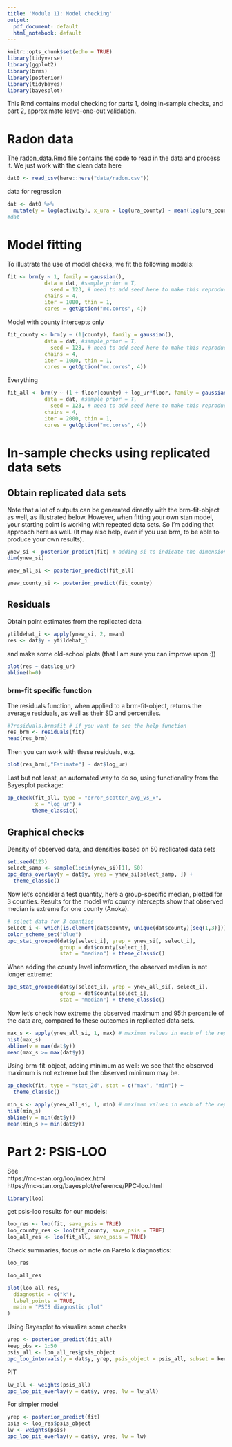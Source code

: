 ```yaml
---
title: 'Module 11: Model checking'
output:
  pdf_document: default
  html_notebook: default
---
```


```r
knitr::opts_chunk$set(echo = TRUE)
library(tidyverse)
library(ggplot2)
library(brms)
library(posterior)
library(tidybayes)
library(bayesplot) 
```

This Rmd contains model checking for parts 1, doing in-sample checks, and part 2, approximate leave-one-out validation.  

# Radon data 

The radon_data.Rmd file contains the code to read in the data and process it. We just work with the clean data here 

```r
dat0 <- read_csv(here::here("data/radon.csv"))
```

data for regression
```r
dat <- dat0 %>%
  mutate(y = log(activity), x_ura = log(ura_county) - mean(log(ura_county)), log_ur = log(ura_county))
#dat
```




# Model fitting

To illustrate the use of model checks, we fit the following models:

```r
fit <- brm(y ~ 1, family = gaussian(), 
            data = dat, #sample_prior = T, 
              seed = 123, # need to add seed here to make this reproducible 
            chains = 4,
            iter = 1000, thin = 1,
            cores = getOption("mc.cores", 4))
```

Model with county intercepts only
```r
fit_county <- brm(y ~ (1|county), family = gaussian(), 
            data = dat, #sample_prior = T, 
              seed = 123, # need to add seed here to make this reproducible 
            chains = 4,
            iter = 1000, thin = 1,
            cores = getOption("mc.cores", 4))

```

Everything 
```r
fit_all <- brm(y ~ (1 + floor|county) + log_ur*floor, family = gaussian(), 
            data = dat, #sample_prior = T, 
              seed = 123, # need to add seed here to make this reproducible 
            chains = 4,
            iter = 2000, thin = 1,
            cores = getOption("mc.cores", 4))
```


# In-sample checks using replicated data sets

## Obtain replicated data sets

Note that a lot of outputs can be generated directly with the brm-fit-object as well, as illustrated below. However, when fitting your own stan model, your starting point is working with repeated data sets. So I'm adding that approach here as well. (It may also help, even if you use brm, to be able to produce your own results). 

```r
ynew_si <- posterior_predict(fit) # adding si to indicate the dimension used
dim(ynew_si)
```

```r
ynew_all_si <- posterior_predict(fit_all) 

```

```r
ynew_county_si <- posterior_predict(fit_county) 

```


## Residuals 

Obtain point  estimates from the replicated data
```r
ytildehat_i <- apply(ynew_si, 2, mean)
res <- dat$y - ytildehat_i
```

and make some old-school plots (that I am sure you can improve upon :))
```r
plot(res ~ dat$log_ur)
abline(h=0)
```

### brm-fit specific function 

The residuals function, when applied to a brm-fit-object, returns the average residuals, as well as their SD and percentiles.  

```r
#?residuals.brmsfit # if you want to see the help function
res_brm <- residuals(fit)
head(res_brm)
```

Then you can work with these residuals, e.g.
```r
plot(res_brm[,"Estimate"] ~ dat$log_ur)
```

Last but not least, an automated way to do so, using functionality from the Bayesplot package: 
```r
pp_check(fit_all, type = "error_scatter_avg_vs_x",
         x = "log_ur") + 
        theme_classic()
```


## Graphical checks

Density of observed data, and densities based on 50 replicated data sets
```r
set.seed(123)
select_samp <- sample(1:dim(ynew_si)[1], 50)
ppc_dens_overlay(y = dat$y, yrep = ynew_si[select_samp, ]) +
  theme_classic()
```

Now let's consider a test quantity, here a group-specific median, plotted for 3 counties.
Results for the model w/o county intercepts show that observed median is extreme for one county (Anoka). 

```r
# select data for 3 counties
select_i <- which(is.element(dat$county, unique(dat$county)[seq(1,3)]))
color_scheme_set("blue")
ppc_stat_grouped(dat$y[select_i], yrep = ynew_si[, select_i],
                 group = dat$county[select_i], 
                 stat = "median") + theme_classic()
```
When adding the county level information, the observed median is not longer extreme:
```r
ppc_stat_grouped(dat$y[select_i], yrep = ynew_all_si[, select_i],
                 group = dat$county[select_i], 
                 stat = "median") + theme_classic()

```

Now let's check how extreme the observed maximum and 95th percentile of the data are, compared to these outcomes in replicated data sets.

```r
max_s <- apply(ynew_all_si, 1, max) # maximum values in each of the replicated data sets
hist(max_s)
abline(v = max(dat$y))
mean(max_s >= max(dat$y))
```


Using brm-fit-object, adding minimum as well:
we see that the observed maximum is not extreme but the observed minimum may be. 
```r
pp_check(fit, type = "stat_2d", stat = c("max", "min")) +
  theme_classic()
```

```r
min_s <- apply(ynew_all_si, 1, min) # maximum values in each of the replicated data sets
hist(min_s)
abline(v = min(dat$y))
mean(min_s >= min(dat$y))
```

# Part 2: PSIS-LOO

See  
https://mc-stan.org/loo/index.html  
https://mc-stan.org/bayesplot/reference/PPC-loo.html

```r
library(loo)
```

get psis-loo results for our models: 
```r
loo_res <- loo(fit, save_psis = TRUE)
loo_county_res <- loo(fit_county, save_psis = TRUE)
loo_all_res <- loo(fit_all, save_psis = TRUE)
```

Check summaries, focus on note on Pareto k diagnostics:
```r
loo_res
```

```r
loo_all_res
```

```r
plot(loo_all_res,
  diagnostic = c("k"),
  label_points = TRUE,
  main = "PSIS diagnostic plot"
)

```

Using Bayesplot to visualize some checks 

```r
yrep <- posterior_predict(fit_all)
keep_obs <- 1:50
psis_all <- loo_all_res$psis_object
ppc_loo_intervals(y = dat$y, yrep, psis_object = psis_all, subset = keep_obs)
```

PIT
```r
lw_all <- weights(psis_all) 
ppc_loo_pit_overlay(y = dat$y, yrep, lw = lw_all)
```

For simpler model
```r
yrep <- posterior_predict(fit)
psis <- loo_res$psis_object
lw <- weights(psis) 
ppc_loo_pit_overlay(y = dat$y, yrep, lw = lw)
```



<!-- # Illustrating generated quantities in rstan -->
<!-- ```{r} -->
<!-- library(rstan) -->
<!-- options(mc.cores = parallel::detectCores()) -->
<!-- rstan_options(auto_write = TRUE) -->
<!-- ``` -->


<!-- ```{r} -->
<!-- dat <- dat %>% -->
<!--   mutate(county_id = as.numeric(as_factor(county))) -->
<!-- stan_dat2 <- list(y = dat$y, N = length(dat$y), x = dat$floor, county_id = dat$county_id,  -->
<!--                   J = max(dat$county_id)) -->
<!-- ``` -->


<!-- ```{r, results = "hide"} -->
<!-- fit2 <- stan(file = 'module11_hier_regression.stan', seed = 123, data = stan_dat2) -->
<!-- ``` -->

<!-- ```{r} -->
<!-- y_new_list <- extract(fit2, pars = "y_new") -->
<!-- y_new2_si <- y_new_list$y_new -->
<!-- dim(y_new2_si) -->
<!-- ``` -->

<!-- ```{r} -->
<!-- log_lik_list <- extract(fit2, pars = "log_lik") -->
<!-- log_lik_si <- log_lik_list$log_lik -->
<!-- dim(log_lik_si) -->

<!-- ``` -->

